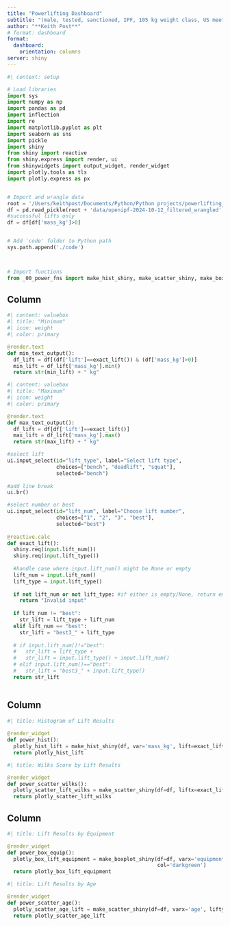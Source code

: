 ```yaml
---
title: "Powerlifting Dashboard"
subtitle: "(male, tested, sanctioned, IPF, 105 kg weight class, US meets only from 2021-4)"
author: "**Keith Post**"
# format: dashboard
format:
  dashboard:
    orientation: columns
server: shiny
---
```



```python
#| context: setup

# Load libraries
import sys
import numpy as np
import pandas as pd
import inflection
import re
import matplotlib.pyplot as plt
import seaborn as sns
import pickle
import shiny
from shiny import reactive
from shiny.express import render, ui
from shinywidgets import output_widget, render_widget
import plotly.tools as tls
import plotly.express as px


# Import and wrangle data
root = '/Users/keithpost/Documents/Python/Python projects/powerlifting_dash_py/'
df = pd.read_pickle(root + 'data/openipf-2024-10-12_filtered_wrangled')
#successful lifts only
df = df[df['mass_kg']>0]


# Add 'code' folder to Python path
sys.path.append('./code')



# Import functions
from _00_power_fns import make_hist_shiny, make_scatter_shiny, make_boxplot_shiny

```


## Column {width=12%}

```python
#| content: valuebox
#| title: "Minimum" 
#| icon: weight
#| color: primary

@render.text
def min_text_output():
  df_lift = df[(df['lift']==exact_lift()) & (df['mass_kg']>0)]
  min_lift = df_lift['mass_kg'].min() 
  return str(min_lift) + " kg"

```

```python
#| content: valuebox
#| title: "Maximum" 
#| icon: weight
#| color: primary

@render.text
def max_text_output():
  df_lift = df[df['lift']==exact_lift()]
  max_lift = df_lift['mass_kg'].max() 
  return str(max_lift) + " kg"

```


```python

#select lift
ui.input_select(id="lift_type", label="Select lift type",
                choices=["bench", "deadlift", "squat"],
                selected="bench")
                
#add line break
ui.br()

#select number or best
ui.input_select(id="lift_num", label="Choose lift number",
                choices=["1", "2", "3", "best"],
                selected="best")
                
@reactive.calc
def exact_lift():
  shiny.req(input.lift_num())
  shiny.req(input.lift_type())
  
  #handle case where input.lift_num() might be None or empty
  lift_num = input.lift_num()
  lift_type = input.lift_type()
  
  if not lift_num or not lift_type: #if either is empty/None, return empty string or error msg
    return "Invalid input"
  
  if lift_num != "best":
    str_lift = lift_type + lift_num
  elif lift_num == "best":
    str_lift = "best3_" + lift_type
  
  # if input.lift_num()!="best":
  #   str_lift = lift_type +
  #   str_lift = input.lift_type() + input.lift_num()
  # elif input.lift_num()=="best":
  #   str_lift = "best3_" + input.lift_type()
  return str_lift
                
```


## Column {width=44%}

```python
#| title: Histogram of Lift Results
  
@render_widget
def power_hist():
  plotly_hist_lift = make_hist_shiny(df, var='mass_kg', lift=exact_lift(), col='darkorange')
  return plotly_hist_lift

```


```python
#| title: Wilks Score by Lift Results

@render_widget
def power_scatter_wilks():
  plotly_scatter_lift_wilks = make_scatter_shiny(df=df, liftx=exact_lift(), vary='wilks', pt_col="darkred", line_col="purple")
  return plotly_scatter_lift_wilks

```


## Column {width=44%}

```python
#| title: Lift Results by Equipment

@render_widget
def power_box_equip():
  plotly_box_lift_equipment = make_boxplot_shiny(df=df, varx='equipment', lifty=exact_lift(),
                                                 col='darkgreen')
  return plotly_box_lift_equipment

```


```python
#| title: Lift Results by Age

@render_widget
def power_scatter_age():
  plotly_scatter_age_lift = make_scatter_shiny(df=df, varx='age', lifty=exact_lift())
  return plotly_scatter_age_lift

```



